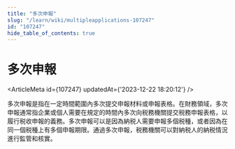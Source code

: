 ```yaml
---
title: "多次申報"
slug: "/learn/wiki/multipleapplications-107247"
id: "107247"
hide_table_of_contents: true
---
```



# 多次申報

<ArticleMeta id={107247} updatedAt={'2023-12-22 18:20:12'} />
<div className='border-solid border-b border-t-0 my-4 border-[var(--ifm-color-gray-300)]' />

多次申報是指在一定時間範圍內多次提交申報材料或申報表格。在財務領域，多次申報通常指企業或個人需要在規定的時間內多次向税務機關提交税務申報表格，以履行税收申報的義務。多次申報可以是因為納税人需要申報多個税種，或者因為在同一個税種上有多個申報期限。通過多次申報，税務機關可以對納税人的納税情況進行監管和核實。
